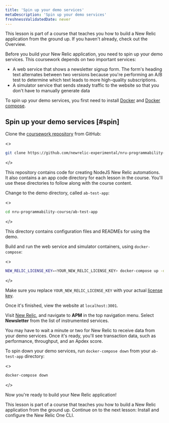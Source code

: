 ```yaml
---
title: 'Spin up your demo services'
metaDescription: 'Spin up your demo services'
freshnessValidatedDate: never
---
```


<Callout variant="tip">

This lesson is part of a course that teaches you how to build a New Relic application from the ground up. If you haven't already, check out the Overview.

</Callout>

Before you build your New Relic application, you need to spin up your demo services. This coursework depends on two important services:

- A web service that shows a newsletter signup form. The form's heading text alternates between two versions because you're performing an A/B test to determine which text leads to more high-quality subscriptions.
- A simulator service that sends steady traffic to the website so that you don't have to manually generate data

To spin up your demo services, you first need to install [Docker](https://docs.docker.com/get-docker/) and [Docker compose](https://docs.docker.com/compose/install/).

## Spin up your demo services [#spin]

<Steps>

<Step>

Clone the [coursework repository](https://github.com/newrelic-experimental/nru-programmability-course) from GitHub:

<>

```sh
git clone https://github.com/newrelic-experimental/nru-programmability-course
```
</>

This repository contains code for creating NodeJS New Relic automations. It also contains a an app code directory for each lesson in the course. You'll use these directories to follow along with the course content.

</Step>

<Step>

Change to the demo directory, called `ab-test-app`:

<>

```sh
cd nru-programmability-course/ab-test-app
```
</>

This directory contains configuration files and READMEs for using the demo.

</Step>

<Step>

Build and run the web service and simulator containers, using `docker-compose`:

<>

```sh
NEW_RELIC_LICENSE_KEY=<YOUR_NEW_RELIC_LICENSE_KEY> docker-compose up -d
```
</>

<Callout variant="important">

Make sure you replace `YOUR_NEW_RELIC_LICENSE_KEY` with your actual [license key](/docs/accounts/accounts-billing/account-setup/new-relic-license-key/).

</Callout>

Once it's finished, view the website at `localhost:3001`.

</Step>

<Step>

Visit [New Relic](https://one.newrelic.com), and navigate to **APM** in the top navigation menu. Select **Newsletter** from the list of instrumented services.

You may have to wait a minute or two for New Relic to receive data from your demo services. Once it's ready, you'll see transaction data, such as performance, throughput, and an Apdex score.

</Step>

<Step>

To spin down your demo services, run `docker-compose down` from your `ab-test-app` directory:

<>

```sh
docker-compose down
```
</>

</Step>

</Steps>

Now you're ready to build your New Relic application!


<Callout variant="tip">

This lesson is part of a course that teaches you how to build a New Relic application from the ground up. Continue on to the next lesson: Install and configure the New Relic One CLI.

</Callout>
